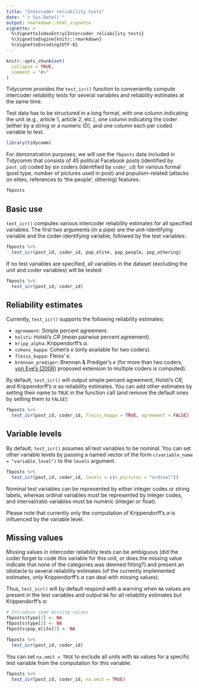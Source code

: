 ---
title: "Intercoder reliability tests"
date: "`r Sys.Date()`"
output: rmarkdown::html_vignette
vignette: >
  %\VignetteIndexEntry{Intercoder reliability tests}
  %\VignetteEngine{knitr::rmarkdown}
  %\VignetteEncoding{UTF-8}
---

```{r, include = FALSE}
knitr::opts_chunk$set(
  collapse = TRUE,
  comment = "#>"
)
```

Tidycomm provides the `test_icr()` function to conveniently compute intercoder reliability tests for several variables and reliability estimates at the same time.

Test data has to be structured in a long format, with one column indicating the unit (e.g., article 1, article 2, etc.), one column indicating the coder (either by a string or a numeric ID), and one column each per coded variable to test. 

```{r setup, message = FALSE, warning = FALSE, include = FALSE}
library(tidycomm)
```

For demonstration purposes, we will use the `fbposts` data included in Tidycomm that consists of 45 political Facebook posts (identified by `post_id`) coded by six coders (identified by `coder_id`) for various formal (post type, number of pictures used in post) and populism-related (attacks on elites, references to 'the people', othering) features:

```{r}
fbposts
```

## Basic use

`test_icr()` computes various intercoder reliability estimates for all specified variables. The first two arguments (in a pipe) are the unit-identifying variable and the coder-identifying variable, followed by the test variables:

```{r}
fbposts %>% 
  test_icr(post_id, coder_id, pop_elite, pop_people, pop_othering)
```

If no test variables are specified, all variables in the dataset (excluding the unit and coder variables) will be tested:

```{r}
fbposts %>% 
  test_icr(post_id, coder_id)
```

## Reliability estimates

Currently, `test_icr()` supports the following reliability estimates:

- `agreement`: Simple percent agreement.
- `holsti`: Holsti's $CR$ (mean pairwise percent agreement).
- `kripp_alpha`: Krippendorff's $\alpha$.
- `cohens_kappa`: Cohen's $\kappa$ (only available for two coders).
- `fleiss_kappa`: Fleiss' $\kappa$.
- `brennan_prediger`: Brennan & Prediger's $\kappa$ (for more than two coders, [von Eye's (2006)](https://doi.org/10.1027/1016-9040.11.1.12) proposed extension to multiple coders is computed).

By default, `test_icr()` will output simple percent agreement, Holsti's $CR$, and Krippendorff's $\alpha$ as reliability estimates. You can add other estimates by setting their name to `TRUE` in the function call (and remove the default ones by setting them to `FALSE`):

```{r}
fbposts %>% 
  test_icr(post_id, coder_id, fleiss_kappa = TRUE, agreement = FALSE)
```

## Variable levels

By default, `test_icr()` assumes all test variables to be nominal. You can set other variable levels by passing a named vector of the form `c(variable_name = "variable_level")` to the `levels` argument.

```{r}
fbposts %>% 
  test_icr(post_id, coder_id, levels = c(n_pictures = "ordinal"))
```

Nominal test variables can be represented by either integer codes or string labels, whereas ordinal variables must be represented by integer codes, and interval/ratio variables must be numeric (integer or float).

Please note that currently only the computation of Krippendorff's $\alpha$ is influenced by the variable level.

## Missing values

Missing values in intercoder reliability tests can be ambiguous (did the coder forget to code this variable for this unit, or does the missing value indicate that none of the categories was deemed fitting?) and present an obstacle to several reliability estimates (of the currently implemented estimates, only Krippendorff's $\alpha$ can deal with missing values). 

Thus, `test_icr()` will by default respond with a warning when `NA` values are present in the test variables and output `NA` for all reliability estimates but Krippendorff's $\alpha$:

```{r}
# Introduce some missing values
fbposts$type[1] <- NA
fbposts$type[2] <- NA
fbposts$pop_elite[5] <- NA

fbposts %>% 
  test_icr(post_id, coder_id)
```

You can set `na.omit = TRUE` to exclude all units with `NA` values for a specific test variable from the computation for this variable:

```{r}
fbposts %>% 
  test_icr(post_id, coder_id, na.omit = TRUE)
```
